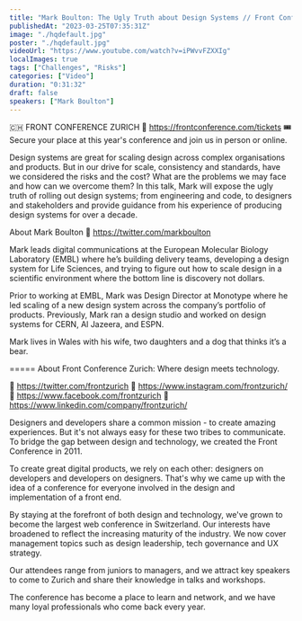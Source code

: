 ```yaml
---
title: "Mark Boulton: The Ugly Truth about Design Systems // Front Conference Zurich 2019"
publishedAt: "2023-03-25T07:35:31Z"
image: "./hqdefault.jpg"
poster: "./hqdefault.jpg"
videoUrl: "https://www.youtube.com/watch?v=iPWvvFZXXIg"
localImages: true
tags: ["Challenges", "Risks"]
categories: ["Video"]
duration: "0:31:32"
draft: false
speakers: ["Mark Boulton"]
---
```


🇨🇭 FRONT CONFERENCE ZURICH 🔗 https://frontconference.com/tickets
🎟️ Secure your place at this year's conference and join us in person or online.

Design systems are great for scaling design across complex organisations and products. But in our drive for scale, consistency and standards, have we considered the risks and the cost? What are the problems we may face and how can we overcome them? In this talk, Mark will expose the ugly truth of rolling out design systems; from engineering and code, to designers and stakeholders and provide guidance from his experience of producing design systems for over a decade.

About Mark Boulton
🔗 https://twitter.com/markboulton

Mark leads digital communications at the European Molecular Biology Laboratory (EMBL) where he’s building delivery teams, developing a design system for Life Sciences, and trying to figure out how to scale design in a scientific environment where the bottom line is discovery not dollars.

Prior to working at EMBL, Mark was Design Director at Monotype where he led scaling of a new design system across the company’s portfolio of products. Previously, Mark ran a design studio and worked on design systems for CERN, Al Jazeera, and ESPN.

Mark lives in Wales with his wife, two daughters and a dog that thinks it’s a bear.

=====
About Front Conference Zurich: Where design meets technology.

🔗 https://twitter.com/frontzurich
🔗 https://www.instagram.com/frontzurich/
🔗 https://www.facebook.com/frontzurich
🔗 https://www.linkedin.com/company/frontzurich/

Designers and developers share a common mission - to create amazing experiences. But it's not always easy for these two tribes to communicate. To bridge the gap between design and technology, we created the Front Conference in 2011.

To create great digital products, we rely on each other: designers on developers and developers on designers. That's why we came up with the idea of a conference for everyone involved in the design and implementation of a front end.

By staying at the forefront of both design and technology, we've grown to become the largest web conference in Switzerland. Our interests have broadened to reflect the increasing maturity of the industry. We now cover management topics such as design leadership, tech governance and UX strategy.

Our attendees range from juniors to managers, and we attract key speakers to come to Zurich and share their knowledge in talks and workshops.

The conference has become a place to learn and network, and we have many loyal professionals who come back every year.
